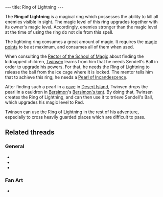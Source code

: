 ---
title: Ring of Lightning
---

{{twinsunica import}}{{Infobox Item
 |image=Lightning.gif
 |type=weapon
 |critical=yes
 |magical=yes
 |unique=yes
 |lba1=
 |lba2=yes
 |upgrades=yes
 |rowposition=2
 |columnposition=3
 |effect=uses magic
 |effectamount=all
 |purpose=Free [[Sendell's Ball]]
 |combattype=special
 |powerlevel=all
 |rate=low
 |range=varies magic
 |damage=high
}}

The '''Ring of Lightning''' is a magical ring which possesses the ability to kill all enemies visible in sight. The magic level of this ring upgrades together with its owner's magic level. Accordingly, enemies stronger than the magic level at the time of using the ring do not die from this spell.

The lightning ring consumes a great amount of magic. It requires the [[magic points]] to be at maximum, and consumes all of them when used.

When consulting the [[Rector of the School of Magic]] about finding the kidnapped children, [[Twinsen]] learns from him that he needs Sendell's Ball in order to upgrade his powers. For that, he needs the Ring of Lightning to release the ball from the ice cage where it is locked. The mentor tells him that to achieve this ring, he needs a [[Pearl of Incandescence]].

After finding such a pearl in a [[cave of the pearl of incandescence|cave]] in [[Desert Island]], Twinsen drops the pearl in a cauldron in [[Bersimon]]'s [[Bersimon's tent]]. By doing that, Twinsen creates the Ring of Lightning, and can then use it to trrieve Sendell's Ball, which upgrades his magic level to Red.

Twinsen can use the Ring of Lightning in the rest of his adventure, especially to cross heavily guarded places which are difficult to pass.

==Related threads==
===General===
* {{thread|id=3399|title=the trick I used}}
* {{thread|id=3407|title=How did you get the lighting spell?}}
* {{thread|id=2189|title=Lol!}}

===Fan Art===
* {{thread|id=11287|title=Twinsen}}